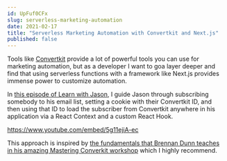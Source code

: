 ```yaml
---
id: UpFuf0CFx
slug: serverless-marketing-automation
date: 2021-02-17
title: "Serverless Marketing Automation with Convertkit and Next.js"
published: false
---
```


Tools like [Convertkit](https://convertkit.com?lmref=ia534A) provide a lot of powerful tools you can use for marketing automation, but as a developer I want to goa layer deeper and find that using serverless functions with a framework like Next.js provides immense power to customize automation.

In [this episode of Learn with Jason](https://www.learnwithjason.dev/serverless-marketing-automation-for-react), I guide Jason through subscribing somebody to his email list, setting a cookie with their Convertkit ID, and then using that ID to load the subscriber from Convertkit anywhere in his application via a React Context and a custom React Hook.

https://www.youtube.com/embed/5g11ejiA-ec

This approach is inspired by [the fundamentals that Brennan Dunn teaches in his amazing Mastering Converkit workshop](https://createandsell.co/courses/mastering-convertkit?ref=joelhooks) which I highly recommend.